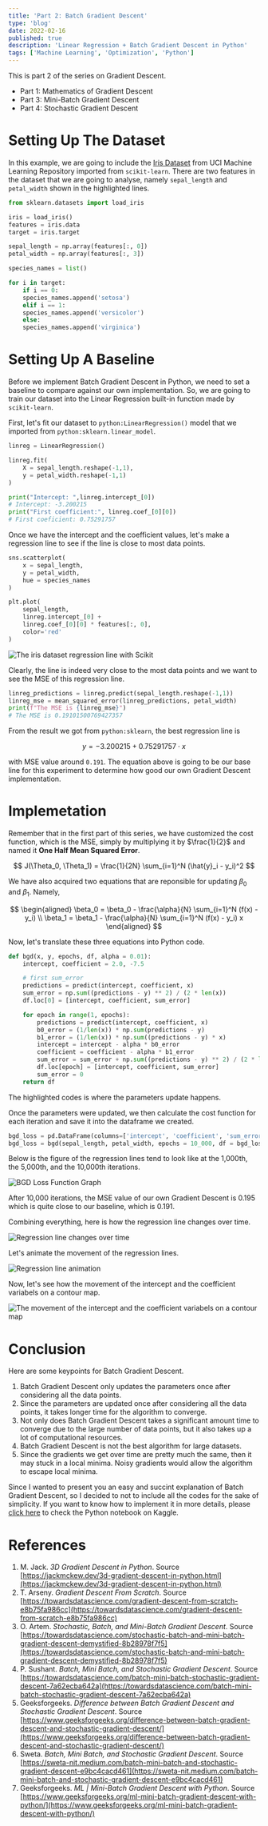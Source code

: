 ```yaml
---
title: 'Part 2: Batch Gradient Descent'
type: 'blog'
date: 2022-02-16
published: true
description: 'Linear Regression + Batch Gradient Descent in Python'
tags: ['Machine Learning', 'Optimization', 'Python']
---
```



This is part 2 of the series on Gradient Descent.

- <Link to="/blog/part-1-mathematics-of-gradient-descent">
    Part 1: Mathematics of Gradient Descent
  </Link>
- <Link to="/blog/part-3-mini-batch-gradient-descent">
    Part 3: Mini-Batch Gradient Descent
  </Link>
- <Link to="/blog/part-4-stochastic-gradient-descent">
    Part 4: Stochastic Gradient Descent
  </Link>

# Setting Up The Dataset

In this example, we are going to include the [Iris Dataset](https://archive.ics.uci.edu/ml/datasets/iris) from UCI Machine Learning Repository imported from `scikit-learn`.
There are two features in the dataset that we are going to analyse, namely `sepal_length` and `petal_width` shown in the highlighted lines.

```python {7-8}
from sklearn.datasets import load_iris

iris = load_iris()
features = iris.data
target = iris.target

sepal_length = np.array(features[:, 0])
petal_width = np.array(features[:, 3])

species_names = list()

for i in target:
    if i == 0:
    species_names.append('setosa')
    elif i == 1:
    species_names.append('versicolor')
    else:
    species_names.append('virginica')
```

# Setting Up A Baseline

Before we implement Batch Gradient Descent in Python, we need to set a baseline to compare against our own implementation.
So, we are going to train our dataset into the Linear Regression built-in function made by `scikit-learn`.

First, let's fit our dataset to `python:LinearRegression()` model that we imported from `python:sklearn.linear_model`.

```python
linreg = LinearRegression()

linreg.fit(
    X = sepal_length.reshape(-1,1),
    y = petal_width.reshape(-1,1)
)

print("Intercept: ",linreg.intercept_[0])
# Intercept: -3.200215
print("First coefficient:", linreg.coef_[0][0])
# First coeficient: 0.75291757
```

Once we have the intercept and the coefficient values, let's make a regression line to see if the line is close to most data points.

```python
sns.scatterplot(
    x = sepal_length,
    y = petal_width,
    hue = species_names
)

plt.plot(
    sepal_length,
    linreg.intercept_[0] +
    linreg.coef_[0][0] * features[:, 0],
    color='red'
)
```

![The iris dataset regression line with Scikit](./scikit-lr.png)

Clearly, the line is indeed very close to the most data points and we want to see the MSE of this regression line.

```python
linreg_predictions = linreg.predict(sepal_length.reshape(-1,1))
linreg_mse = mean_squared_error(linreg_predictions, petal_width)
print(f"The MSE is {linreg_mse}")
# The MSE is 0.19101500769427357
```

From the result we got from `python:sklearn`, the best regression line is

$$
    y = -3.200215 + 0.75291757 \cdot x
$$

with MSE value around `0.191`. The equation above is going to be our base line for this experiment to determine how good our own Gradient Descent implementation.

# Implemetation

Remember that in the first part of this series, we have customized the cost function, which is the MSE, simply by multiplying it by $\frac{1}{2}$ and named it **One Half Mean Squared Error**.

$$
    J(\Theta_0, \Theta_1) = \frac{1}{2N} \sum_{i=1}^N (\hat{y}_i - y_i)^2
$$

We have also acquired two equations that are reponsible for updating $\beta_0$ and $\beta_1$. Namely,

$$
    \begin{aligned}
        \beta_0 = \beta_0 - \frac{\alpha}{N} \sum_{i=1}^N (f(x) - y_i) \\
        \beta_1 = \beta_1 - \frac{\alpha}{N} \sum_{i=1}^N (f(x) - y_i) x
    \end{aligned}
$$

Now, let's translate these three equations into Python code.

```python {13-14}
def bgd(x, y, epochs, df, alpha = 0.01):
    intercept, coefficient = 2.0, -7.5

    # first sum_error
    predictions = predict(intercept, coefficient, x)
    sum_error = np.sum((predictions - y) ** 2) / (2 * len(x))
    df.loc[0] = [intercept, coefficient, sum_error]

    for epoch in range(1, epochs):
        predictions = predict(intercept, coefficient, x)
        b0_error = (1/len(x)) * np.sum(predictions - y)
        b1_error = (1/len(x)) * np.sum((predictions - y) * x)
        intercept = intercept - alpha * b0_error
        coefficient = coefficient - alpha * b1_error 
        sum_error = sum_error + np.sum((predictions - y) ** 2) / (2 * len(x))
        df.loc[epoch] = [intercept, coefficient, sum_error]
        sum_error = 0
    return df
```

The highlighted codes is where the parameters update happens.

Once the parameters were updated, we then calculate the cost function for each iteration and save it into the dataframe we created.

```python
bgd_loss = pd.DataFrame(columns=['intercept', 'coefficient', 'sum_error'])
bgd_loss = bgd(sepal_length, petal_width, epochs = 10_000, df = bgd_loss)
```

Below is the figure of the regression lines tend to look like at the 1,000th, the 5,000th, and the 10,000th iterations.

![BGD Loss Function Graph](./iterations.png)

After 10,000 iterations, the MSE value of our own Gradient Descent is $0.195$ which is quite close to our baseline, which is $0.191$.

Combining everything, here is how the regression line changes over time.

![Regression line changes over time](./overall.png)

Let's animate the movement of the regression lines.

![Regression line animation](./gd.gif)

Now, let's see how the movement of the intercept and the coefficient variabels on a contour map.

![The movement of the intercept and the coefficient variabels on a contour map](./contour_map.png)

# Conclusion

Here are some keypoints for Batch Gradient Descent.

1. Batch Gradient Descent only updates the parameters once after considering all the data points.
2. Since the parameters are updated once after considering all the data points, it takes longer time for the algorithm to converge.
3. Not only does Batch Gradient Descent takes a significant amount time to converge due to the large number of data points, but it also takes up a lot of computational resources.
4. Batch Gradient Descent is not the best algorithm for large datasets.
5. Since the gradients we get over time are pretty much the same, then it may stuck in a local minima. Noisy gradients would allow the algorithm to escape local minima.

Since I wanted to present you an easy and succint explanation of Batch Gradient Descent, so I decided to not to include all the codes for the sake of simplicity.
If you want to know how to implement it in more details, please [click here](https://www.kaggle.com/bijonsetyawan/batch-gradient-descent) to check the Python notebook on Kaggle.

# References

1. M. Jack. _3D Gradient Descent in Python_. Source [https://jackmckew.dev/3d-gradient-descent-in-python.html](https://jackmckew.dev/3d-gradient-descent-in-python.html)
2. T. Arseny. _Gradient Descent From Scratch_. Source [https://towardsdatascience.com/gradient-descent-from-scratch-e8b75fa986cc](https://towardsdatascience.com/gradient-descent-from-scratch-e8b75fa986cc)
3. O. Artem. _Stochastic, Batch, and Mini-Batch Gradient Descent_. Source [https://towardsdatascience.com/stochastic-batch-and-mini-batch-gradient-descent-demystified-8b28978f7f5](https://towardsdatascience.com/stochastic-batch-and-mini-batch-gradient-descent-demystified-8b28978f7f5)
4. P. Sushant. _Batch, Mini Batch, and Stochastic Gradient Descent_. Source [https://towardsdatascience.com/batch-mini-batch-stochastic-gradient-descent-7a62ecba642a](https://towardsdatascience.com/batch-mini-batch-stochastic-gradient-descent-7a62ecba642a)
5. Geeksforgeeks. _Difference between Batch Gradient Descent and Stochastic Gradient Descent_. Source [https://www.geeksforgeeks.org/difference-between-batch-gradient-descent-and-stochastic-gradient-descent/](https://www.geeksforgeeks.org/difference-between-batch-gradient-descent-and-stochastic-gradient-descent/)
6. Sweta. _Batch, Mini Batch, and Stochastic Gradient Descent_. Source [https://sweta-nit.medium.com/batch-mini-batch-and-stochastic-gradient-descent-e9bc4cacd461](https://sweta-nit.medium.com/batch-mini-batch-and-stochastic-gradient-descent-e9bc4cacd461)
7. Geeksforgeeks. _ML | Mini-Batch Gradient Descent with Python_. Source [https://www.geeksforgeeks.org/ml-mini-batch-gradient-descent-with-python/](https://www.geeksforgeeks.org/ml-mini-batch-gradient-descent-with-python/)